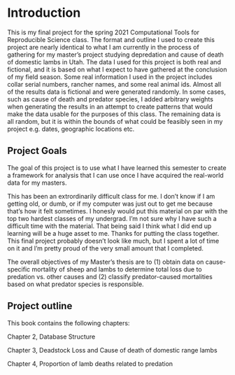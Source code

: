 # Introduction {#intro}

This is my final project for the spring 2021 Computational Tools for Reproducible Science class. The format and outline I used to create this project are nearly identical to what I am currently in the process of gathering for my master’s project studying depredation and cause of death of domestic lambs in Utah. The data I used for this project is both real and fictional, and it is based on what I expect to have gathered at the conclusion of my field season. Some real information I used in the project includes collar serial numbers, rancher names, and some real animal ids. Almost all of the results data is fictional and were generated randomly. In some cases, such as cause of death and predator species, I added arbitrary weights when generating the results in an attempt to create patterns that would make the data usable for the purposes of this class. The remaining data is all random, but it is within the bounds of what could be feasibly seen in my project e.g. dates, geographic locations etc.

## Project Goals

The goal of this project is to use what I have learned this semester to create a framework for analysis that I can use once I have acquired the real-world data for my masters. 

This has been an extrordinarily difficult class for me. I don't know if I am getting old, or dumb, or if my computer was just out to get me because that's how it felt sometimes. I honesly would put this material on par with the top two hardest classes of my undergrad. I'm not sure why I have such a difficult time with the material. That being said I think what I did end up learning will be a huge asset to me. Thanks for putting the class together. This final project probably doesn't look like much, but I spent a lot of time on it and I'm pretty proud of the very small amount that I completed.
 
The overall objectives of my Master's thesis are to (1) obtain data on cause-specific mortality of sheep and lambs to determine total loss due to predation vs. other causes and (2) classify predator-caused mortalities based on what predator species is responsible.


## Project outline

This book contains the following chapters:

Chapter 2, Database Structure

Chapter 3, Deadstock Loss and  Cause of death of domestic range             lambs

Chapter 4, Proportion of lamb deaths related to predation
